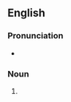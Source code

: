 {{also|Drillings}}

==English==

===Pronunciation===
* {{IPA|en|/ˈdɹɪlɪŋz/}}

===Noun===
{{head|en|noun form}}

# {{plural of|en|drilling}}